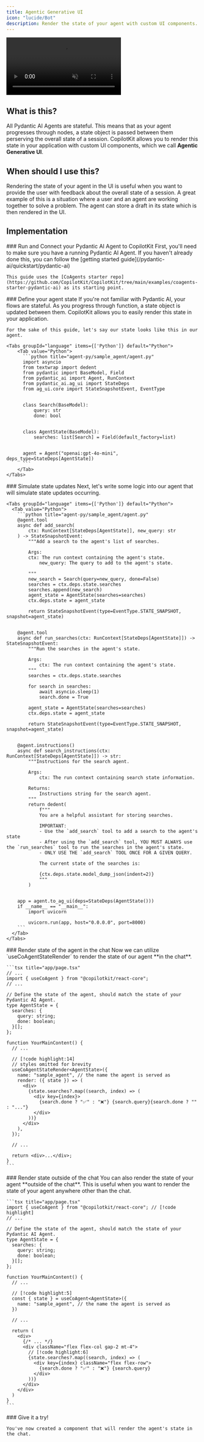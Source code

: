 ```yaml
---
title: Agentic Generative UI
icon: "lucide/Bot"
description: Render the state of your agent with custom UI components.
---
```



<video
  src="https://cdn.copilotkit.ai/docs/copilotkit/images/coagents/agentic-generative-ui.mp4"
  className="rounded-lg shadow-xl"
  loop
  playsInline
  controls
  autoPlay
  muted
/>
<Callout>
  This video demonstrates the [implementation](#implementation) section applied
  to out [coagents starter
  project](https://github.com/CopilotKit/CopilotKit/tree/main/examples/coagents-starter-pydantic-ai).
</Callout>

## What is this?

All Pydantic AI Agents are stateful. This means that as your agent progresses through nodes, a state object is passed between them perserving
the overall state of a session. CopilotKit allows you to render this state in your application with custom UI components, which we call **Agentic Generative UI**.

## When should I use this?

Rendering the state of your agent in the UI is useful when you want to provide the user with feedback about the overall state of a session. A great example of this
is a situation where a user and an agent are working together to solve a problem. The agent can store a draft in its state which is then rendered in the UI.

## Implementation

<Steps>
  <Step>
    ### Run and Connect your Pydantic AI Agent to CopilotKit
First, you'll need to make sure you have a running Pydantic AI Agent. If you haven't already done this, you can follow the [getting started guide](/pydantic-ai/quickstart/pydantic-ai)

    This guide uses the [CoAgents starter repo](https://github.com/CopilotKit/CopilotKit/tree/main/examples/coagents-starter-pydantic-ai) as its starting point.

  </Step>
  <Step>
    ### Define your agent state
    If you're not familiar with Pydantic AI, your flows are stateful. As you progress through function, a state object is updated between them. CopilotKit
    allows you to easily render this state in your application.

    For the sake of this guide, let's say our state looks like this in our agent.

    <Tabs groupId="language" items={['Python']} default="Python">
        <Tab value="Python">
          ```python title="agent-py/sample_agent/agent.py"
          import asyncio
          from textwrap import dedent
          from pydantic import BaseModel, Field
          from pydantic_ai import Agent, RunContext
          from pydantic_ai.ag_ui import StateDeps
          from ag_ui.core import StateSnapshotEvent, EventType


          class Search(BaseModel):
              query: str
              done: bool


          class AgentState(BaseModel):
              searches: list[Search] = Field(default_factory=list)


          agent = Agent("openai:gpt-4o-mini", deps_type=StateDeps[AgentState])
          ```
        </Tab>
    </Tabs>

  </Step>
  <Step>
    ### Simulate state updates
    Next, let's write some logic into our agent that will simulate state updates occurring.

    <Tabs groupId="language" items={['Python']} default="Python">
      <Tab value="Python">
        ```python title="agent-py/sample_agent/agent.py"
        @agent.tool
        async def add_search(
            ctx: RunContext[StateDeps[AgentState]], new_query: str
        ) -> StateSnapshotEvent:
            """Add a search to the agent's list of searches.

            Args:
            ctx: The run context containing the agent's state.
                new_query: The query to add to the agent's state.

            """
            new_search = Search(query=new_query, done=False)
            searches = ctx.deps.state.searches
            searches.append(new_search)
            agent_state = AgentState(searches=searches)
            ctx.deps.state = agent_state

            return StateSnapshotEvent(type=EventType.STATE_SNAPSHOT, snapshot=agent_state)


        @agent.tool
        async def run_searches(ctx: RunContext[StateDeps[AgentState]]) -> StateSnapshotEvent:
            """Run the searches in the agent's state.

            Args:
                ctx: The run context containing the agent's state.
            """
            searches = ctx.deps.state.searches

            for search in searches:
                await asyncio.sleep(1)
                search.done = True

            agent_state = AgentState(searches=searches)
            ctx.deps.state = agent_state

            return StateSnapshotEvent(type=EventType.STATE_SNAPSHOT, snapshot=agent_state)


        @agent.instructions()
        async def search_instructions(ctx: RunContext[StateDeps[AgentState]]) -> str:
            """Instructions for the search agent.

            Args:
                ctx: The run context containing search state information.

            Returns:
                Instructions string for the search agent.
            """
            return dedent(
                f"""
                You are a helpful assistant for storing searches.

                IMPORTANT:
                - Use the `add_search` tool to add a search to the agent's state
                - After using the `add_search` tool, YOU MUST ALWAYS use the `run_searches` tool to run the searches in the agent's state.
                - ONLY USE THE `add_search` TOOL ONCE FOR A GIVEN QUERY.

                The current state of the searches is:

                {ctx.deps.state.model_dump_json(indent=2)}
                """
            )


        app = agent.to_ag_ui(deps=StateDeps(AgentState()))
        if __name__ == "__main__":
            import uvicorn

            uvicorn.run(app, host="0.0.0.0", port=8000)
        ```
      </Tab>
    </Tabs>

  </Step>
  <Step>
    ### Render state of the agent in the chat
    Now we can utilize `useCoAgentStateRender` to render the state of our agent **in the chat**.

    ```tsx title="app/page.tsx"
    // ...
    import { useCoAgent } from "@copilotkit/react-core";
    // ...

    // Define the state of the agent, should match the state of your Pydantic AI Agent.
    type AgentState = {
      searches: {
        query: string;
        done: boolean;
      }[];
    };

    function YourMainContent() {
      // ...

      // [!code highlight:14]
      // styles omitted for brevity
      useCoAgentStateRender<AgentState>({
        name: "sample_agent", // the name the agent is served as
        render: ({ state }) => (
          <div>
            {state.searches?.map((search, index) => (
              <div key={index}>
                {search.done ? "✅" : "❌"} {search.query}{search.done ? "" : "..."}
              </div>
            ))}
          </div>
        ),
      });

      // ...

      return <div>...</div>;
    }
    ```

  </Step>
  <Step>
    ### Render state outside of the chat
    You can also render the state of your agent **outside of the chat**. This is useful when you want to render the state of your agent anywhere
    other than the chat.

    ```tsx title="app/page.tsx"
    import { useCoAgent } from "@copilotkit/react-core"; // [!code highlight]
    // ...

    // Define the state of the agent, should match the state of your Pydantic AI Agent.
    type AgentState = {
      searches: {
        query: string;
        done: boolean;
      }[];
    };

    function YourMainContent() {
      // ...

      // [!code highlight:5]
      const { state } = useCoAgent<AgentState>({
        name: "sample_agent", // the name the agent is served as
      })

      // ...

      return (
        <div>
          {/* ... */}
          <div className="flex flex-col gap-2 mt-4">
            // [!code highlight:6]
            {state.searches?.map((search, index) => (
              <div key={index} className="flex flex-row">
                {search.done ? "✅" : "❌"} {search.query}
              </div>
            ))}
          </div>
        </div>
      )
    }
    ```

  </Step>
  <Step>
    ### Give it a try!

    You've now created a component that will render the agent's state in the chat.

  </Step>
</Steps>